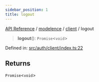 ```yaml
---
sidebar_position: 1
title: logout
---
```


[API Reference](/api-reference/modelence/client/functions/../../../index) / [modelence](/api-reference/modelence/client/functions/../../index) / [client](/api-reference/modelence/client/functions/../index) / logout

> **logout**(): `Promise`\<`void`\>

Defined in: [src/auth/client/index.ts:22](https://github.com/modelence/modelence/blob/466909b370dca7c0f93c563a5f7a1db23386395d/packages/modelence/src/auth/client/index.ts#L22)

## Returns

`Promise`\<`void`\>
